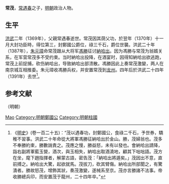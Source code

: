 {{Otheruses|other=名为常茂的其他人物|常茂 (正統進士)}}

'''常茂'''，[[常遇春|常遇春]]之子，[[明朝|明朝]]政治人物。

== 生平 ==
[[洪武|洪武]]二年（1369年），父親常遇春逝世。常茂因其荫父功，於翌年（1370年）十一月大封功臣時，得位第三，封鄭國公爵位，祿三千石，爵位世襲。洪武二十年（1387年），[[朱元璋|朱元璋]]命常茂跟从大将军[[馮勝|馮勝]]征讨[[納哈出|納哈出]]。因为馮勝与常茂为翁婿关系，在军营常茂多不受约束。当时納哈出投降，在酒宴时，因得知納哈出欲逃跑，常茂上前捉捕，砍伤納哈出，导致納哈出部溃散。馮勝因此上奏常茂激變，两人在南京城互相推委。朱元璋收馮勝兵权，并安置常茂到[[龙州|龙州]]。四年后於洪武二十四年（1391年）去世<ref>《[[明史|明史]]》(卷一百二十五)：“茂以遇春功，封鄭國公，食祿二千石，予世券，驕稚不習事。洪武二十年命從大將軍馮勝征納哈出於金山。勝，茂婦翁也。茂多不奉勝約束，勝數誚責之。茂應之慢，勝益怒，未有以發也。會納哈出請降，詣右副將軍藍玉營，酒次，與玉相失，納哈出取酒澆地，顧其下咄咄語。茂方在坐，麾下趙指揮者，解蒙古語，密告茂：「納哈出將遁矣。」茂因出不意，直前搏之。納哈出大驚，起欲就馬。茂拔刀，砍其臂傷。納哈出所部聞之，有驚潰者。勝故怒茂，增飾其狀，奏茂激變，遂械系至京。茂亦言勝諸不法事。帝收勝總兵印，而安置茂于龍州，二十四年卒。”</ref>。

==参考文献==
{{wikisource|明史/卷125}}
{{reflist}}

{{s-start}}
{{s-reg|other}}（明朝）
{{s-new}}
{{s-ttl|title=[[鄭國公|鄭國公]]|years=1370年–1391年}}
{{s-aft|after=弟[[常昇|常昇]]}}
{{s-end}}

{{Authority control}}

{{DEFAULTSORT:}}
[[Category:常姓|Mao]]
[[Category:明朝鄭國公|Category:明朝鄭國公]]
[[Category:明朝柱國|Category:明朝柱國]]


{{明朝人物小作品}}
